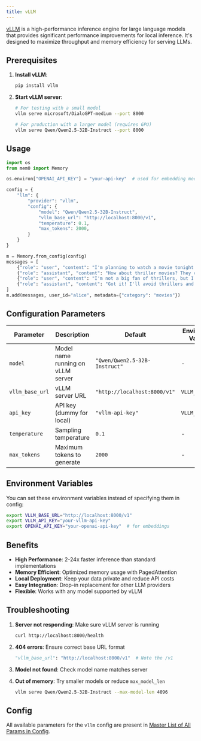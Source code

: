 ```yaml
---
title: vLLM
---
```


<Snippet file="paper-release.mdx" />

[vLLM](https://docs.vllm.ai/) is a high-performance inference engine for large language models that provides significant performance improvements for local inference. It's designed to maximize throughput and memory efficiency for serving LLMs.

## Prerequisites

1. **Install vLLM**:

   ```bash
   pip install vllm
   ```

2. **Start vLLM server**:

   ```bash
   # For testing with a small model
   vllm serve microsoft/DialoGPT-medium --port 8000

   # For production with a larger model (requires GPU)
   vllm serve Qwen/Qwen2.5-32B-Instruct --port 8000
   ```

## Usage

```python
import os
from mem0 import Memory

os.environ["OPENAI_API_KEY"] = "your-api-key"  # used for embedding model

config = {
    "llm": {
        "provider": "vllm",
        "config": {
            "model": "Qwen/Qwen2.5-32B-Instruct",
            "vllm_base_url": "http://localhost:8000/v1",
            "temperature": 0.1,
            "max_tokens": 2000,
        }
    }
}

m = Memory.from_config(config)
messages = [
    {"role": "user", "content": "I'm planning to watch a movie tonight. Any recommendations?"},
    {"role": "assistant", "content": "How about thriller movies? They can be quite engaging."},
    {"role": "user", "content": "I'm not a big fan of thrillers, but I love sci-fi movies."},
    {"role": "assistant", "content": "Got it! I'll avoid thrillers and suggest sci-fi movies instead."}
]
m.add(messages, user_id="alice", metadata={"category": "movies"})
```

## Configuration Parameters

| Parameter       | Description                       | Default                       | Environment Variable |
| --------------- | --------------------------------- | ----------------------------- | -------------------- |
| `model`         | Model name running on vLLM server | `"Qwen/Qwen2.5-32B-Instruct"` | -                    |
| `vllm_base_url` | vLLM server URL                   | `"http://localhost:8000/v1"`  | `VLLM_BASE_URL`      |
| `api_key`       | API key (dummy for local)         | `"vllm-api-key"`              | `VLLM_API_KEY`       |
| `temperature`   | Sampling temperature              | `0.1`                         | -                    |
| `max_tokens`    | Maximum tokens to generate        | `2000`                        | -                    |

## Environment Variables

You can set these environment variables instead of specifying them in config:

```bash
export VLLM_BASE_URL="http://localhost:8000/v1"
export VLLM_API_KEY="your-vllm-api-key"
export OPENAI_API_KEY="your-openai-api-key"  # for embeddings
```

## Benefits

- **High Performance**: 2-24x faster inference than standard implementations
- **Memory Efficient**: Optimized memory usage with PagedAttention
- **Local Deployment**: Keep your data private and reduce API costs
- **Easy Integration**: Drop-in replacement for other LLM providers
- **Flexible**: Works with any model supported by vLLM

## Troubleshooting

1. **Server not responding**: Make sure vLLM server is running

   ```bash
   curl http://localhost:8000/health
   ```

2. **404 errors**: Ensure correct base URL format

   ```python
   "vllm_base_url": "http://localhost:8000/v1"  # Note the /v1
   ```

3. **Model not found**: Check model name matches server

4. **Out of memory**: Try smaller models or reduce `max_model_len`

   ```bash
   vllm serve Qwen/Qwen2.5-32B-Instruct --max-model-len 4096
   ```

## Config

All available parameters for the `vllm` config are present in [Master List of All Params in Config](../config).
